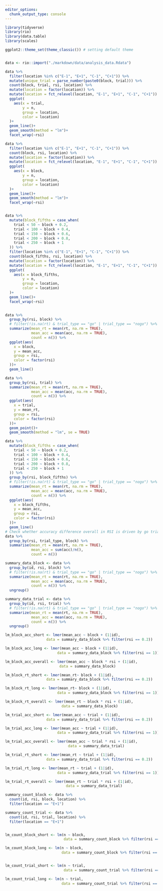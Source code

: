 ```yaml
---
editor_options:
  chunk_output_type: console
---
```

<!-- # Library calls -->
```r
library(tidyverse)
library(rio)
library(data.table)
library(scales)

ggplot2::theme_set(theme_classic()) # setting default theme
```

```r

```

```r
data <- rio::import("./markdown/data/analysis_data.Rdata")
```

```r
data %>% 
  filter(location %in% c("E-1", "E+1", "C-1", "C+1")) %>% 
  mutate(unique_trial = parse_number(paste0(block, trial))) %>% 
  count(block, trial, rsi, location) %>% 
  mutate(location = factor(location)) %>% 
  mutate(location = fct_relevel(location, "E-1", "E+1", "C-1", "C+1")) %>% 
  ggplot(
    aes(x = trial,
        y = n,
        group = location,
        color = location)
  )+
  geom_line()+
  geom_smooth(method = "lm")+
  facet_wrap(~rsi)

data %>% 
  filter(location %in% c("E-1", "E+1", "C-1", "C+1")) %>% 
  count(block, rsi, location) %>% 
  mutate(location = factor(location)) %>% 
  mutate(location = fct_relevel(location, "E-1", "E+1", "C-1", "C+1")) %>% 
  ggplot(
    aes(x = block,
        y = n,
        group = location,
        color = location)
  )+
  geom_line()+
  geom_smooth(method = "lm")+
  facet_wrap(~rsi)


data %>% 
  mutate(block_fifths = case_when(
    trial < 50 ~ block + 0.2,
    trial < 100 ~ block + 0.4,
    trial < 150 ~ block + 0.6,
    trial < 200 ~ block + 0.8,
    trial < 250 ~ block + 1
  )) %>%
  filter(location %in% c("E-1", "E+1", "C-1", "C+1")) %>% 
  count(block_fifths, rsi, location) %>% 
  mutate(location = factor(location)) %>% 
  mutate(location = fct_relevel(location, "E-1", "E+1", "C-1", "C+1")) %>% 
  ggplot(
    aes(x = block_fifths,
        y = n,
        group = location,
        color = location)
  )+
  geom_line()+
  facet_wrap(~rsi)
 
```

```r
data %>% 
  group_by(rsi, block) %>% 
  # filter(!is.na(rt) & trial_type == "go" | trial_type == "nogo") %>% 
  summarize(mean_rt = mean(rt, na.rm = TRUE),
            mean_acc = mean(acc, na.rm = TRUE),
            count = n()) %>% 
  ggplot(aes(
    x = block,
    y = mean_acc,
    group = rsi,
    color = factor(rsi)
  ))+
  geom_line()

data %>% 
  group_by(rsi, trial) %>% 
  summarize(mean_rt = mean(rt, na.rm = TRUE),
            mean_acc = mean(acc, na.rm = TRUE),
            count = n()) %>% 
  ggplot(aes(
    x = trial,
    y = mean_rt,
    group = rsi,
    color = factor(rsi)
  ))+
  geom_point()+
  geom_smooth(method = "lm", se = TRUE)

data %>% 
  mutate(block_fifths = case_when(
    trial < 50 ~ block + 0.2,
    trial < 100 ~ block + 0.4,
    trial < 150 ~ block + 0.6,
    trial < 200 ~ block + 0.8,
    trial < 250 ~ block + 1
  )) %>%
  group_by(rsi, block_fifths) %>%
  # filter(!is.na(rt) & trial_type == "go" | trial_type == "nogo") %>%
  summarize(mean_rt = mean(rt, na.rm = TRUE),
            mean_acc = mean(acc, na.rm = TRUE),
            count = n()) %>% 
  ggplot(aes(
    x = block_fifths,
    y = mean_acc,
    group = rsi,
    color = factor(rsi)
  ))+
  geom_line()
# Check whether accuracy difference overall in RSI is driven by go trials
data %>% 
  group_by(rsi, trial_type, block) %>% 
  summarise(mean_rt = mean(rt, na.rm = TRUE),
            mean_acc = sum(acc)/n(),
            count = n())
```

```r
summary_data_block <- data %>% 
  group_by(id, rsi, block) %>% 
  # filter(!is.na(rt) & trial_type == "go" | trial_type == "nogo") %>% 
  summarize(mean_rt = mean(rt, na.rm = TRUE),
            mean_acc = mean(acc, na.rm = TRUE),
            count = n()) %>% 
  ungroup()

summary_data_trial <- data %>% 
  group_by(id, rsi, trial) %>% 
  # filter(!is.na(rt) & trial_type == "go" | trial_type == "nogo") %>% 
  summarize(mean_rt = mean(rt, na.rm = TRUE),
            mean_acc = mean(acc, na.rm = TRUE),
            count = n()) %>% 
  ungroup()

lm_block_acc_short <- lmer(mean_acc ~ block + (1|id),
                   data = summary_data_block %>% filter(rsi == 0.2))

lm_block_acc_long <- lmer(mean_acc ~ block + (1|id),
                        data = summary_data_block %>% filter(rsi == 1))

lm_block_acc_overall <- lmer(mean_acc ~ block * rsi + (1|id),
                         data = summary_data_block)

lm_block_rt_short <- lmer(mean_rt~ block + (1|id),
                   data = summary_data_block %>% filter(rsi == 0.2))

lm_block_rt_long <- lmer(mean_rt~ block + (1|id),
                        data = summary_data_block %>% filter(rsi == 1))

lm_block_rt_overall <- lmer(mean_rt ~ block * rsi + (1|id),
                          data = summary_data_block)

lm_trial_acc_short <- lmer(mean_acc ~ trial + (1|id),
                   data = summary_data_trial %>% filter(rsi == 0.2))

lm_trial_acc_long <- lmer(mean_acc ~ trial + (1|id),
                        data = summary_data_trial %>% filter(rsi == 1))

lm_trial_acc_overall <- lmer(mean_acc ~ trial * rsi + (1|id),
                             data = summary_data_trial)

lm_trial_rt_short <- lmer(mean_rt ~ trial + (1|id),
                   data = summary_data_trial %>% filter(rsi == 0.2))

lm_trial_rt_long <- lmer(mean_rt ~ trial + (1|id),
                        data = summary_data_trial %>% filter(rsi == 1))

lm_trial_rt_overall <- lmer(mean_rt ~ trial * rsi + (1|id),
                            data = summary_data_trial)

```

```r
summary_count_block <- data %>% 
  count(id, rsi, block, location) %>% 
  filter(location == "E+1")

summary_count_trial <- data %>% 
  count(id, rsi, trial, location) %>% 
  filter(location == "E+1")


lm_count_block_short <- lm(n ~ block,
                           data = summary_count_block %>% filter(rsi == 0.2)) %>% summary()

lm_count_block_long <- lm(n ~ block,
                          data = summary_count_block %>% filter(rsi == 1)) %>% summary()


lm_count_trial_short <- lm(n ~ trial,
                           data = summary_count_trial %>% filter(rsi == 0.2)) %>% summary()

lm_count_trial_long <- lm(n ~ trial,
                          data = summary_count_trial %>% filter(rsi == 1)) %>% summary()
```

